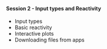 <br>

#### **Session 2 - Input types and Reactivity**

* Input types
* Basic reactivity
* Interactive plots
* Downloading files from apps